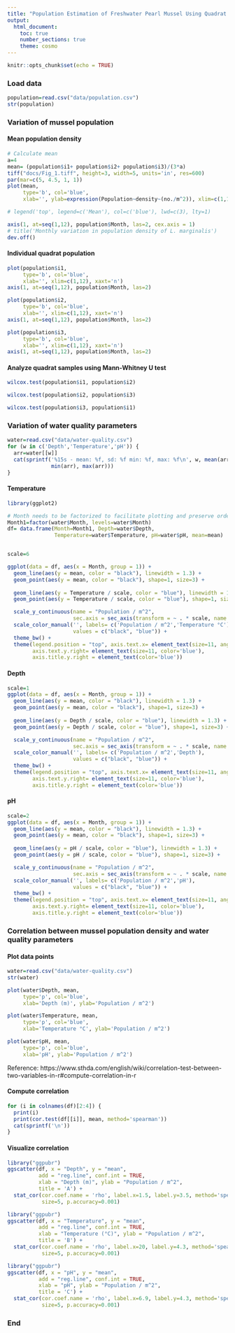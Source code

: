 ```yaml
---
title: "Population Estimation of Freshwater Pearl Mussel Using Quadrat Method"
output:
  html_document:
    toc: true
    number_sections: true
    theme: cosmo
---
```


```r
knitr::opts_chunk$set(echo = TRUE)
```

### Load data

```r
population=read.csv("data/population.csv")
str(population)
```

### Variation of mussel population

#### Mean population density

```r

# Calculate mean
a=4
mean= (population$i1+ population$i2+ population$i3)/(3*a)
tiff("docs/Fig_1.tiff", height=3, width=5, units='in', res=600)
par(mar=c(5, 4.5, 1, 1))
plot(mean,
     type='b', col='blue',
     xlab='', ylab=expression(Population~density~(no./m^2)), xlim=c(1,12), xaxt='n', lwd=2)

# legend('top', legend=c('Mean'), col=c('blue'), lwd=c(3), lty=1)

axis(1, at=seq(1,12), population$Month, las=2, cex.axis = 1)
# title('Monthly variation in population density of L. marginalis')
dev.off()
```

#### Individual quadrat population

```r
plot(population$i1,
     type='b', col='blue',
     xlab='', xlim=c(1,12), xaxt='n')
axis(1, at=seq(1,12), population$Month, las=2)
```

```r
plot(population$i2,
     type='b', col='blue',
     xlab='', xlim=c(1,12), xaxt='n')
axis(1, at=seq(1,12), population$Month, las=2)

```

```r
plot(population$i3,
     type='b', col='blue',
     xlab='', xlim=c(1,12), xaxt='n')
axis(1, at=seq(1,12), population$Month, las=2)

```

#### Analyze quadrat samples using Mann-Whitney U test

```r
wilcox.test(population$i1, population$i2)
```

```r
wilcox.test(population$i2, population$i3)
```

```r
wilcox.test(population$i3, population$i1)
```


### Variation of water quality parameters

```r
water=read.csv("data/water-quality.csv")
for (w in c('Depth','Temperature','pH')) {
  arr=water[[w]]
  cat(sprintf('%15s - mean: %f, sd: %f min: %f, max: %f\n', w, mean(arr), sd(arr),
              min(arr), max(arr)))
}
```

#### Temperature

```r
library(ggplot2)

# Month needs to be factorized to facilitate plotting and preserve order
Month1=factor(water$Month, levels=water$Month)
df= data.frame(Month=Month1, Depth=water$Depth,
               Temperature=water$Temperature, pH=water$pH, mean=mean)


scale=6

ggplot(data = df, aes(x = Month, group = 1)) +
  geom_line(aes(y = mean, color = "black"), linewidth = 1.3) +
  geom_point(aes(y = mean, color = "black"), shape=1, size=3) +
  
  geom_line(aes(y = Temperature / scale, color = "blue"), linewidth = 1.3) +
  geom_point(aes(y = Temperature / scale, color = "blue"), shape=1, size=3) +

  scale_y_continuous(name = "Population / m^2",
                     sec.axis = sec_axis(transform = ~ . * scale, name = "Temperature °C")) +
  scale_color_manual('', labels= c('Population / m^2','Temperature °C'),
                     values = c("black", "blue")) +
  theme_bw() +
  theme(legend.position = "top", axis.text.x= element_text(size=11, angle = 90, vjust = 0.5),
        axis.text.y.right= element_text(size=11, color='blue'),
        axis.title.y.right = element_text(color='blue'))


```


#### Depth

```r
scale=1
ggplot(data = df, aes(x = Month, group = 1)) +
  geom_line(aes(y = mean, color = "black"), linewidth = 1.3) +
  geom_point(aes(y = mean, color = "black"), shape=1, size=3) +
  
  geom_line(aes(y = Depth / scale, color = "blue"), linewidth = 1.3) +
  geom_point(aes(y = Depth / scale, color = "blue"), shape=1, size=3) +

  scale_y_continuous(name = "Population / m^2",
                     sec.axis = sec_axis(transform = ~ . * scale, name = "Depth")) +
  scale_color_manual('', labels= c('Population / m^2','Depth'),
                     values = c("black", "blue")) +
  theme_bw() +
  theme(legend.position = "top", axis.text.x= element_text(size=11, angle = 90, vjust = 0.5),
        axis.text.y.right= element_text(size=11, color='blue'),
        axis.title.y.right = element_text(color='blue'))

```


#### pH

```r
scale=2
ggplot(data = df, aes(x = Month, group = 1)) +
  geom_line(aes(y = mean, color = "black"), linewidth = 1.3) +
  geom_point(aes(y = mean, color = "black"), shape=1, size=3) +
  
  geom_line(aes(y = pH / scale, color = "blue"), linewidth = 1.3) +
  geom_point(aes(y = pH / scale, color = "blue"), shape=1, size=3) +

  scale_y_continuous(name = "Population / m^2",
                     sec.axis = sec_axis(transform = ~ . * scale, name = "pH")) +
  scale_color_manual('', labels= c('Population / m^2','pH'),
                     values = c("black", "blue")) +
  theme_bw() +
  theme(legend.position = "top", axis.text.x= element_text(size=11, angle = 90, vjust = 0.5),
        axis.text.y.right= element_text(size=11, color='blue'),
        axis.title.y.right = element_text(color='blue'))

```



### Correlation between mussel population density and water quality parameters

#### Plot data points
```r
water=read.csv("data/water-quality.csv")
str(water)

plot(water$Depth, mean,
     type='p', col='blue',
     xlab='Depth (m)', ylab='Population / m^2')

plot(water$Temperature, mean,
     type='p', col='blue',
     xlab='Temperature °C', ylab='Population / m^2')

plot(water$pH, mean,
     type='p', col='blue',
     xlab='pH', ylab='Population / m^2')
```


Reference: https://www.sthda.com/english/wiki/correlation-test-between-two-variables-in-r#compute-correlation-in-r


#### Compute correlation
```r
for (i in colnames(df)[2:4]) {
  print(i)
  print(cor.test(df[[i]], mean, method='spearman'))
  cat(sprintf('\n'))
}
```


#### Visualize correlation

```r
library("ggpubr")
ggscatter(df, x = "Depth", y = "mean",
          add = "reg.line", conf.int = TRUE,
          xlab = "Depth (m)", ylab = "Population / m^2",
          title = 'A') +
  stat_cor(cor.coef.name = 'rho', label.x=1.5, label.y=3.5, method='spearman',
           size=5, p.accuracy=0.001)
```

```r
library("ggpubr")
ggscatter(df, x = "Temperature", y = "mean",
          add = "reg.line", conf.int = TRUE,
          xlab = "Temperature (°C)", ylab = "Population / m^2",
          title = 'B') +
  stat_cor(cor.coef.name = 'rho', label.x=20, label.y=4.3, method='spearman',
           size=5, p.accuracy=0.001)
```

```r
library("ggpubr")
ggscatter(df, x = "pH", y = "mean",
          add = "reg.line", conf.int = TRUE,
          xlab = "pH", ylab = "Population / m^2",
          title = 'C') +
  stat_cor(cor.coef.name = 'rho', label.x=6.9, label.y=4.3, method='spearman',
           size=5, p.accuracy=0.001)
```
 


### End


